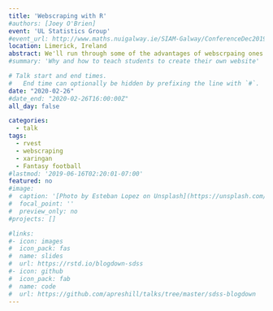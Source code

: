 ```yaml
---
title: 'Webscraping with R'
#authors: [Joey O'Brien]
event: 'UL Statistics Group'
#event_url: http://www.maths.nuigalway.ie/SIAM-Galway/ConferenceDec2019/
location: Limerick, Ireland
abstract: We'll run through some of the advantages of webscrpaing ones own data alongside some examples using the R language to scrape from a variety of data sources.
#summary: 'Why and how to teach students to create their own website'

# Talk start and end times.
#   End time can optionally be hidden by prefixing the line with `#`.
date: "2020-02-26"
#date_end: "2020-02-26T16:00:00Z"
all_day: false

categories:
  - talk
tags:
  - rvest
  - webscraping
  - xaringan
  - Fantasy football
#lastmod: '2019-06-16T02:20:01-07:00'
featured: no
#image:
#  caption: '[Photo by Esteban Lopez on Unsplash](https://unsplash.com/photos/rsXAKLDfqB8)'
#  focal_point: ''
#  preview_only: no
#projects: []

#links:
#- icon: images
#  icon_pack: fas
#  name: slides
#  url: https://rstd.io/blogdown-sdss
#- icon: github
#  icon_pack: fab
#  name: code
#  url: https://github.com/apreshill/talks/tree/master/sdss-blogdown
---
```

